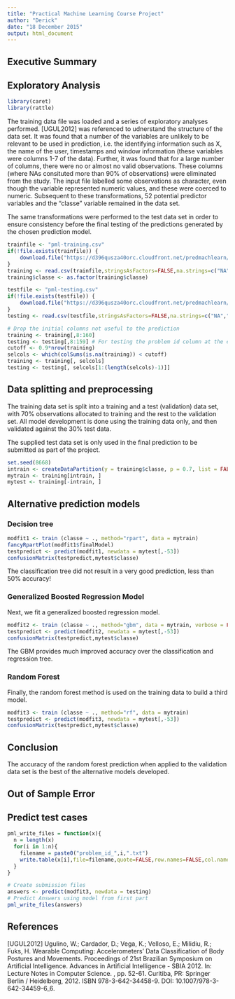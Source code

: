```yaml
---
title: "Practical Machine Learning Course Project"
author: "Derick"
date: "18 December 2015"
output: html_document
---
```


## Executive Summary



## Exploratory Analysis

```r
library(caret)
library(rattle)
```

The training data file was loaded and a series of exploratory analyses performed. [UGUL2012] was referenced to udnerstand the structure of the data set.  It was found that a number of the variables are unlikely to be relevant to be used in prediction, i.e. the identifying information such as X, the name of the user, timestamps and window information (these variables were columns 1-7 of the data).  Further, it was found that for a large number of columns, there were no or almost no valid observations.  These columns (where NAs consituted more than 90% of observations) were eliminated from the study.  The input file labelled some observations as character, even though the variable represented numeric values, and these were coerced to numeric.  Subsequent to these transformations, 52 potential predictor variables and the "classe" variable remained in the data set.

The same transformations were performed to the test data set in order to ensure consistency before the final testing of the predictions generated by the chosen prediction model.


```r
trainfile <- "pml-training.csv"
if(!file.exists(trainfile)) {
    download.file("https://d396qusza40orc.cloudfront.net/predmachlearn/pml-training.csv",trainfile)    
}
training <- read.csv(trainfile,stringsAsFactors=FALSE,na.strings=c("NA","","#DIV/0"))
training$classe <- as.factor(training$classe)

testfile <- "pml-testing.csv"
if(!file.exists(testfile)) {
    download.file("https://d396qusza40orc.cloudfront.net/predmachlearn/pml-testing.csv",testfile)
}
testing <- read.csv(testfile,stringsAsFactors=FALSE,na.strings=c("NA","","#DIV/0"))

# Drop the initial columns not useful to the prediction
training <- training[,8:160]
testing <- testing[,8:159] # For testing the problem id column at the end is also dropped
cutoff <- 0.9*nrow(training)
selcols <- which(colSums(is.na(training)) < cutoff)
training <- training[, selcols]
testing <- testing[, selcols[1:(length(selcols)-1)]]
```

## Data splitting and preprocessing

The training data set is split into a training and a test (validation) data set, with 70% observations allocated to training and the rest to the validation set.  All model development is done using the training data only, and then validated against the 30% test data.

The supplied test data set is only used in the final prediction to be submitted as part of the project.

```r
set.seed(8668)
intrain <- createDataPartition(y = training$classe, p = 0.7, list = FALSE)
mytrain <- training[intrain, ]
mytest <- training[-intrain, ]
```

## Alternative prediction models

### Decision tree

```r
modfit1 <- train (classe ~ ., method="rpart", data = mytrain)
fancyRpartPlot(modfit1$finalModel)
testpredict <- predict(modfit1, newdata = mytest[,-53])
confusionMatrix(testpredict,mytest$classe)
```

The classification tree did not result in a very good prediction, less than 50% accuracy!

### Generalized Boosted Regression Model

Next, we fit a generalized boosted regression model.

``` r
modfit2 <- train (classe ~ ., method="gbm", data = mytrain, verbose = FALSE)
testpredict <- predict(modfit2, newdata = mytest[,-53])
confusionMatrix(testpredict,mytest$classe)
```

The GBM provides much improved accuracy over the classification and regression tree.

### Random Forest

Finally, the random forest method is used on the training data to build a third model.

``` r
modfit3 <- train (classe ~ ., method="rf", data = mytrain)
testpredict <- predict(modfit3, newdata = mytest[,-53])
confusionMatrix(testpredict,mytest$classe)
```

## Conclusion

The accuracy of the random forest prediction when applied to the validation data set is the best of the alternative models developed.

## Out of Sample Error

## Predict test cases 

```r
pml_write_files = function(x){
  n = length(x)
  for(i in 1:n){
    filename = paste0("problem_id_",i,".txt")
    write.table(x[i],file=filename,quote=FALSE,row.names=FALSE,col.names=FALSE)
  }
}

# Create submission files
answers <- predict(modfit3, newdata = testing)
# Predict Answers using model from first part
pml_write_files(answers)
```

## References

[UGUL2012] Ugulino, W.; Cardador, D.; Vega, K.; Velloso, E.; Milidiu, R.; Fuks, H. Wearable Computing: Accelerometers' Data Classification of Body Postures and Movements. Proceedings of 21st Brazilian Symposium on Artificial Intelligence. Advances in Artificial Intelligence - SBIA 2012. In: Lecture Notes in Computer Science. , pp. 52-61. Curitiba, PR: Springer Berlin / Heidelberg, 2012. ISBN 978-3-642-34458-9. DOI: 10.1007/978-3-642-34459-6_6. 
